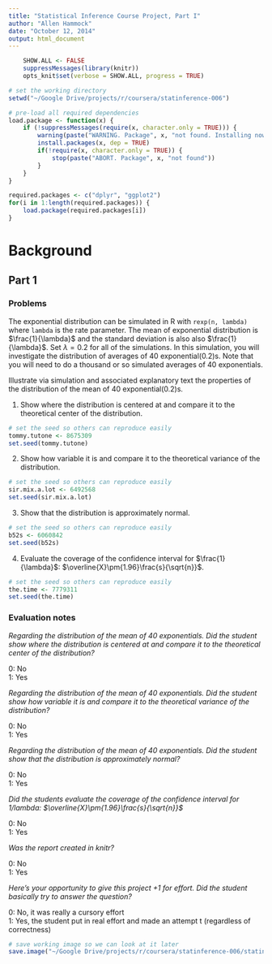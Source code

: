 ```yaml
---
title: "Statistical Inference Course Project, Part I"
author: "Allen Hammock"
date: "October 12, 2014"
output: html_document
---
```

```r
    SHOW.ALL <- FALSE
    suppressMessages(library(knitr))
    opts_knit$set(verbose = SHOW.ALL, progress = TRUE)
```

```r
# set the working directory
setwd("~/Google Drive/projects/r/coursera/statinference-006")

# pre-load all required dependencies
load.package <- function(x) {
    if (!suppressMessages(require(x, character.only = TRUE))) {
        warning(paste("WARNING. Package", x, "not found. Installing now."))
        install.packages(x, dep = TRUE)
        if(!require(x, character.only = TRUE)) {
            stop(paste("ABORT. Package", x, "not found"))
        }
    }
}

required.packages <- c("dplyr", "ggplot2")
for(i in 1:length(required.packages)) {
    load.package(required.packages[i])   
}
```
# Background

## Part 1

### Problems
The exponential distribution can be simulated in R with `rexp(n, lambda)` where `lambda` is the rate parameter. The mean of exponential distribution is $\frac{1}{\lambda}$ and the standard deviation is also also $\frac{1}{\lambda}$. Set $\lambda={0.2}$ for all of the simulations. In this simulation, you will investigate the distribution of averages of 40 exponential(0.2)s. Note that you will need to do a thousand or so simulated averages of 40 exponentials.

Illustrate via simulation and associated explanatory text the properties of the distribution of the mean of 40 exponential(0.2)s. 

1. Show where the distribution is centered at and compare it to the theoretical center of the distribution.

```r
# set the seed so others can reproduce easily
tommy.tutone <- 8675309
set.seed(tommy.tutone)


```

2. Show how variable it is and compare it to the theoretical variance of the distribution.

```r
# set the seed so others can reproduce easily
sir.mix.a.lot <- 6492568
set.seed(sir.mix.a.lot)

```

3. Show that the distribution is approximately normal.

```r
# set the seed so others can reproduce easily
b52s <- 6060842
set.seed(b52s)

```


4. Evaluate the coverage of the confidence interval for $\frac{1}{\lambda}$: $\overline{X}\pm{1.96}\frac{s}{\sqrt{n}}$.

```r
# set the seed so others can reproduce easily
the.time <- 7779311
set.seed(the.time)


```

### Evaluation notes

*Regarding the distribution of the mean of 40 exponentials. Did the student show where the distribution is centered at and compare it  to the theoretical center of the distribution?*

0: No<br />
1: Yes

*Regarding the distribution of the mean of 40 exponentials. Did the student show how variable it is and compare it to the theoretical variance of the distribution?*

0: No<br />
1: Yes

*Regarding the distribution of the mean of 40 exponentials. Did the student show that the distribution is approximately normal?*

0: No<br />
1: Yes

*Did the students evaluate  the coverage of the confidence interval for 1/lambda: $\overline{X}\pm{1.96}\frac{s}{\sqrt{n}}$*

0: No<br />
1: Yes

*Was the report created in knitr?*

0: No<br />
1: Yes

*Here's your opportunity to give this project +1 for effort. Did the student basically try to answer the question?*

0: No, it was really a cursory effort<br />
1: Yes, the student put in real effort and made an attempt t (regardless of correctness)

```r
# save working image so we can look at it later
save.image("~/Google Drive/projects/r/coursera/statinference-006/statinference-006-pt1.RData")
```